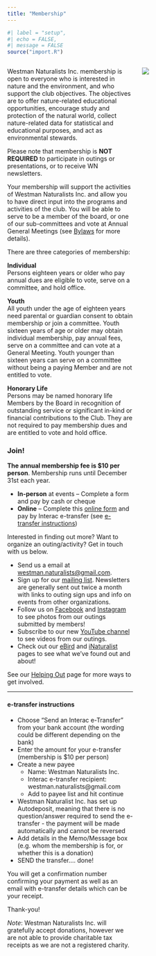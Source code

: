 ```yaml
---
title: "Membership"
---
```

```r
#| label = "setup",
#| echo = FALSE,
#| message = FALSE
source("import.R")
```


::::{.columns}
:::{.column width=60%}

Westman Naturalists Inc. membership is open to everyone who is interested in nature and the environment, and who support the club objectives. The objectives are to offer nature-related educational opportunities, encourage study and protection of the natural world, collect nature-related data for statistical and educational purposes, and act as environmental stewards.

Please note that membership is **NOT REQUIRED** to participate in outings or presentations, or to receive WN newsletters.

Your membership will support the activities of Westman Naturalists Inc. and allow you to have direct input into the programs and activities of the club. You will be able to serve to be a member of the board, or one of our sub-committees and vote at Annual General Meetings (see [Bylaws](bylaws.html) for more details).

There are three categories of membership: 

**Individual**  
Persons eighteen years or older who pay annual dues are eligible to vote, serve on a committee, and hold office.

**Youth**  
All youth under the age of eighteen years need parental or guardian consent to obtain membership or join a committee. Youth sixteen years of age or older may obtain individual membership, pay annual fees, serve on a committee and can vote at a General Meeting. Youth younger than sixteen years can serve on a committee without being a paying Member and are not entitled to vote.

**Honorary Life**  
Persons may be named honorary life Members by the Board in recognition of outstanding service or significant in-kind or financial contributions to the Club. They are not required to pay membership dues and are entitled to vote and hold office.


### Join!

**The annual membership fee is $10 per person**. Membership runs until December 31st each year.

- **In-person** at events – Complete a form and pay by cash or cheque
- **Online** – Complete this [online form](https://docs.google.com/forms/d/e/1FAIpQLScTc3mwU3_TWAA0g6Zngc-1-k0QIVJNVoO7PPuvPTaJrmVxUw/viewform) and pay by Interac e-transfer (see [e-transfer instructions])

Interested in finding out more? Want to organize an outing/activity? Get in touch with us below.

- Send us a email at [westman.naturalists@gmail.com](mailto:westman.naturalists@gmail.com).
- Sign up for our [mailing list](https://dashboard.mailerlite.com/forms/437902/92098769306256781/share). Newsletters are generally sent out twice a month with links to outing sign ups and info on events from other organizations.
- Follow us on [Facebook](https://www.facebook.com/westman.naturalists) and [Instagram](https://www.instagram.com/westmannaturalists/) to see photos from our outings submitted by members!
- Subscribe to our new [YouTube channel](https://www.youtube.com/@westmannaturalists) to see videos from our outings.
- Check out our [eBird](https://ebird.org/profile/MzE4NDA1Mw/CA-MB) and [iNaturalist](https://inaturalist.ca/projects/westman-naturalists-outings) pages to see what we've found out and about!

See our [Helping Out](helping_out.html) page for more ways to get involved.

-------

#### e-transfer instructions

- Choose "Send an Interac e-Transfer" from your bank account (the wording could be different depending on the bank)
- Enter the amount for your e-transfer (membership is $10 per person)
- Create a new payee
    - Name: Westman Naturalists Inc.
    - Interac e-transfer recipient: westman.naturalists@gmail.com
    - Add to payee list and hit continue
- Westman Naturalist Inc. has set up Autodeposit, meaning that there is no question/answer required to send the e-transfer - the payment will be made automatically and cannot be reversed
- Add details in the Memo/Message box (e.g. whom the membership is for, or whether this is a donation)
- SEND the transfer.... done!

You will get a confirmation number confirming your payment as well as an email with e-transfer details which can be your receipt.

Thank-you!

*Note*: Westman Naturalists Inc. will gratefully accept donations, however we are not able to provide charitable tax receipts as we are not a registered charity.


:::
:::{.column width=40%}
![](images/img-20190525-110127073_1.jpg){fig-alt="Two people with backpacks walking down a grassy path among trees just leafing out"}
:::
::::
